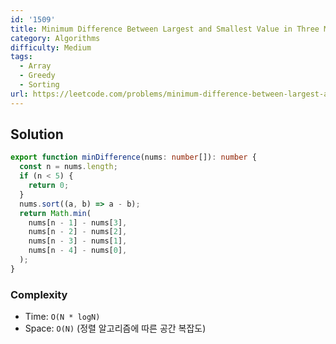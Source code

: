 ```yaml
---
id: '1509'
title: Minimum Difference Between Largest and Smallest Value in Three Moves
category: Algorithms
difficulty: Medium
tags:
  - Array
  - Greedy
  - Sorting
url: https://leetcode.com/problems/minimum-difference-between-largest-and-smallest-value-in-three-moves
---
```


## Solution

```typescript showLineNumbers
export function minDifference(nums: number[]): number {
  const n = nums.length;
  if (n < 5) {
    return 0;
  }
  nums.sort((a, b) => a - b);
  return Math.min(
    nums[n - 1] - nums[3],
    nums[n - 2] - nums[2],
    nums[n - 3] - nums[1],
    nums[n - 4] - nums[0],
  );
}
```

### Complexity

- Time: `O(N * logN)`
- Space: `O(N)` (정렬 알고리즘에 따른 공간 복잡도)
